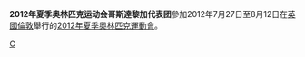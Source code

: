 {{noteTA|G1=Sports}}
{{Infobox Country Olympics
|NOC = CRC
|games = 2012年夏季
|competitors=
|sports= 
|flagbearer=
}}
'''2012年夏季奥林匹克运动会哥斯達黎加代表团'''參加2012年7月27日至8月12日在[[英國|英國]][[倫敦|倫敦]]舉行的[[2012年夏季奧林匹克運動會|2012年夏季奧林匹克運動會]]。

{{Nations at the 2012 Summer Olympics}}

[[Category:2012年夏季奧林匹克運動會代表團|C]]